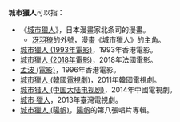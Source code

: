 '''城市獵人'''可以指：
*《[[城市獵人|城市獵人]]》，日本漫畫家北条司的漫畫。
**[[冴羽獠|冴羽獠]]的外號，漫畫《城市獵人》的主角。
*[[城市獵人_(1993年電影)|城市獵人 (1993年電影)]]，1993年香港電影。
*[[城市獵人_(2018年電影)|城市獵人 (2018年電影)]]，2018年法國電影。
*[[孟波_(電影)|孟波 (電影)]]，1996年香港電影。
*[[城市獵人_(韓國電視劇)|城市獵人 (韓國電視劇)]]，2011年韓國電視劇。
*[[城市猎人_(中国大陆电视剧)|城市猎人 (中国大陆电视剧)]]，2014年中國電視劇。
*[[城市·獵人|城市·獵人]]，2013年臺灣電視劇。
*[[城市獵人_(陽帆)|城市獵人 (陽帆)]]，[[陽帆|陽帆]]的第八張唱片專輯。

{{disambig|Cat=四字消歧义|C}}